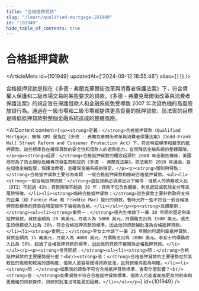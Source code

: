 ```yaml
---
title: "合格抵押貸款"
slug: "/learn/qualified-mortgage-101949"
id: "101949"
hide_table_of_contents: true
---
```



# 合格抵押貸款

<ArticleMeta id={101949} updatedAt={'2024-09-12 18:55:46'} alias={`[]`} />
<div className='border-solid border-b border-t-0 my-4 border-[var(--ifm-color-gray-300)]' />

合格抵押貸款是指在《多德 - 弗蘭克華爾街改革與消費者保護法案》下，符合債權人保護和二級市場交易的某些要求的貸款。《多德 - 弗蘭克華爾街改革與消費者保護法案》的規定旨在保護借款人和金融系統免受導致 2007 年次貸危機的高風險放貸行為。通過在一級市場和二級市場都提供更高質量的抵押貸款，該法案的目標是降低抵押貸款對整個金融系統造成的整體風險。

<AIContent content={`<p><strong>定義：</strong>合格抵押貸款（Qualified Mortgage，簡稱 QM）是指在《多德 - 弗蘭克華爾街改革與消費者保護法案》（Dodd-Frank Wall Street Reform and Consumer Protection Act）下，符合特定標準和要求的抵押貸款。這些標準旨在確保貸款的安全性和借款人的還款能力，從而降低金融系統的整體風險。</p><p><strong>起源：</strong>合格抵押貸款的概念起源於 2008 年金融危機後，美國政府為了防止類似危機再次發生而制定的《多德 - 弗蘭克法案》。該法案於 2010 年通過，旨在加強金融監管，保護消費者，並確保金融系統的穩定。</p><p><strong>類別與特點：</strong>合格抵押貸款主要分為兩類：一般合格抵押貸款和臨時合格抵押貸款。<ul><li><strong>一般合格抵押貸款：</strong>這些貸款必須滿足以下條件：借款人的債務收入比（DTI）不超過 43%；貸款期限不超過 30 年；貸款不包含負攤銷、利息遞延或氣球支付等高風險特徵。</li><li><strong>臨時合格抵押貸款：</strong>這些貸款主要針對政府支持的企業（如 Fannie Mae 和 Freddie Mac）發行的貸款，暫時允許一些不符合一般合格抵押貸款標準的貸款在特定條件下被視為合格。</li></ul></p><p><strong>具體案例：</strong><ul><li><strong>案例一：</strong>張先生申請了一筆 30 年期的固定利率抵押貸款，貸款金額為 20 萬美元，月收入為 5000 美元，月債務支出為 1500 美元。張先生的債務收入比為 30%，符合合格抵押貸款的標準，因此他的貸款被批准為合格抵押貸款。</li><li><strong>案例二：</strong>李女士申請了一筆 25 年期的可調利率抵押貸款，貸款金額為 15 萬美元，月收入為 4000 美元，月債務支出為 2000 美元。李女士的債務收入比為 50%，超過了合格抵押貸款的標準，因此她的貸款不被視為合格抵押貸款。</li></ul></p><p><strong>常見問題：</strong><ul><li><strong>問：</strong>合格抵押貸款的主要優勢是什麼？<br/><strong>答：</strong>合格抵押貸款的主要優勢在於其較低的風險和較高的透明度，借款人更容易獲得貸款批准，且貸款條件更為明確。</li><li><strong>問：</strong>如果我的貸款不符合合格抵押貸款標準，會有什麼影響？<br/><strong>答：</strong>如果貸款不符合合格抵押貸款標準，借款人可能會面臨更高的利率和更嚴格的貸款條件，貸款的批准也可能更加困難。</li></ul></p>`} id={101949} />

